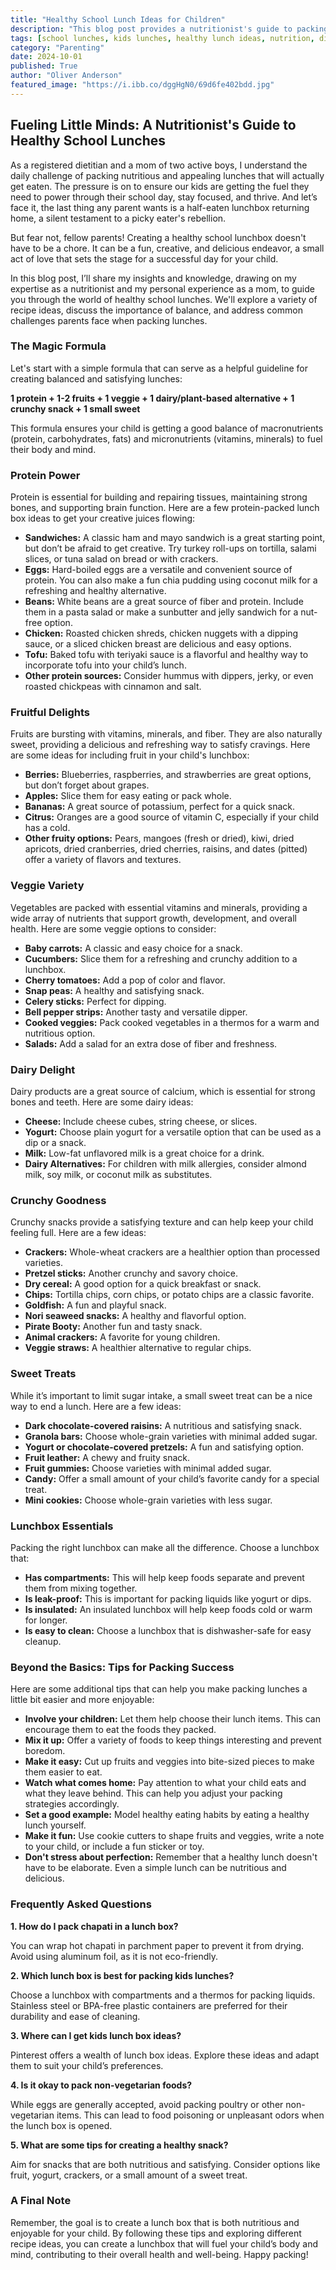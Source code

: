 ```yaml
---
title: "Healthy School Lunch Ideas for Children"
description: "This blog post provides a nutritionist's guide to packing healthy and appealing school lunches for kids. Learn about the importance of balanced meals, recipe ideas, and tips for making lunch packing a breeze."
tags: [school lunches, kids lunches, healthy lunch ideas, nutrition, dietitian, lunchbox tips, recipes, child nutrition, food for kids, packing lunches]
category: "Parenting"
date: 2024-10-01
published: True
author: "Oliver Anderson"
featured_image: "https://i.ibb.co/dggHgN0/69d6fe402bdd.jpg"
---
```


## Fueling Little Minds: A Nutritionist's Guide to Healthy School Lunches

As a registered dietitian and a mom of two active boys, I understand the daily challenge of packing nutritious and appealing lunches that will actually get eaten. The pressure is on to ensure our kids are getting the fuel they need to power through their school day, stay focused, and thrive. And let’s face it, the last thing any parent wants is a half-eaten lunchbox returning home, a silent testament to a picky eater's rebellion. 

But fear not, fellow parents!  Creating a healthy school lunchbox doesn't have to be a chore. It can be a fun, creative, and delicious endeavor, a small act of love that sets the stage for a successful day for your child. 

In this blog post, I’ll share my insights and knowledge, drawing on my expertise as a nutritionist and my personal experience as a mom, to guide you through the world of healthy school lunches. We'll explore a variety of recipe ideas, discuss the importance of balance, and address common challenges parents face when packing lunches.

### **The Magic Formula**

Let's start with a simple formula that can serve as a helpful guideline for creating balanced and satisfying lunches:

**1 protein + 1-2 fruits + 1 veggie + 1 dairy/plant-based alternative + 1 crunchy snack + 1 small sweet**

This formula ensures your child is getting a good balance of macronutrients (protein, carbohydrates, fats) and micronutrients (vitamins, minerals) to fuel their body and mind.  

### **Protein Power**

Protein is essential for building and repairing tissues, maintaining strong bones, and supporting brain function.  Here are a few protein-packed lunch box ideas to get your creative juices flowing:

* **Sandwiches:** A classic ham and mayo sandwich is a great starting point, but don’t be afraid to get creative.  Try turkey roll-ups on tortilla, salami slices, or tuna salad on bread or with crackers.  
* **Eggs:**  Hard-boiled eggs are a versatile and convenient source of protein. You can also make a fun chia pudding using coconut milk for a refreshing and healthy alternative.
* **Beans:** White beans are a great source of fiber and protein.  Include them in a pasta salad or make a sunbutter and jelly sandwich for a nut-free option. 
* **Chicken:**  Roasted chicken shreds, chicken nuggets with a dipping sauce, or a sliced chicken breast are delicious and easy options. 
* **Tofu:** Baked tofu with teriyaki sauce is a flavorful and healthy way to incorporate tofu into your child’s lunch.  
* **Other protein sources:** Consider hummus with dippers, jerky, or even roasted chickpeas with cinnamon and salt.

### **Fruitful Delights**

Fruits are bursting with vitamins, minerals, and fiber. They are also naturally sweet, providing a delicious and refreshing way to satisfy cravings. Here are some ideas for including fruit in your child's lunchbox:

* **Berries:** Blueberries, raspberries, and strawberries are great options, but don’t forget about grapes. 
* **Apples:**  Slice them for easy eating or pack whole.
* **Bananas:** A great source of potassium, perfect for a quick snack.
* **Citrus:**  Oranges are a good source of vitamin C, especially if your child has a cold.
* **Other fruity options:** Pears, mangoes (fresh or dried), kiwi, dried apricots, dried cranberries, dried cherries, raisins, and dates (pitted) offer a variety of flavors and textures. 

### **Veggie Variety**

Vegetables are packed with essential vitamins and minerals, providing a wide array of nutrients that support growth, development, and overall health.  Here are some veggie options to consider:

* **Baby carrots:** A classic and easy choice for a snack.  
* **Cucumbers:**  Slice them for a refreshing and crunchy addition to a lunchbox.
* **Cherry tomatoes:**  Add a pop of color and flavor.
* **Snap peas:**  A healthy and satisfying snack.
* **Celery sticks:**  Perfect for dipping.
* **Bell pepper strips:**  Another tasty and versatile dipper.
* **Cooked veggies:**  Pack cooked vegetables in a thermos for a warm and nutritious option.  
* **Salads:**  Add a salad for an extra dose of fiber and freshness.

### **Dairy Delight**

Dairy products are a great source of calcium, which is essential for strong bones and teeth.  Here are some dairy ideas:

* **Cheese:**  Include cheese cubes, string cheese, or slices.
* **Yogurt:**  Choose plain yogurt for a versatile option that can be used as a dip or a snack.
* **Milk:**  Low-fat unflavored milk is a great choice for a drink.  
* **Dairy Alternatives:** For children with milk allergies, consider almond milk, soy milk, or coconut milk as substitutes.

### **Crunchy Goodness**

Crunchy snacks provide a satisfying texture and can help keep your child feeling full.  Here are a few ideas:

* **Crackers:** Whole-wheat crackers are a healthier option than processed varieties.  
* **Pretzel sticks:**  Another crunchy and savory choice.
* **Dry cereal:** A good option for a quick breakfast or snack.
* **Chips:** Tortilla chips, corn chips, or potato chips are a classic favorite.
* **Goldfish:**  A fun and playful snack.
* **Nori seaweed snacks:**  A healthy and flavorful option. 
* **Pirate Booty:**  Another fun and tasty snack.
* **Animal crackers:**  A favorite for young children.
* **Veggie straws:**  A healthier alternative to regular chips.

### **Sweet Treats**

While it’s important to limit sugar intake, a small sweet treat can be a nice way to end a lunch.  Here are a few ideas:

* **Dark chocolate-covered raisins:** A nutritious and satisfying snack.
* **Granola bars:** Choose whole-grain varieties with minimal added sugar.
* **Yogurt or chocolate-covered pretzels:**  A fun and satisfying option.
* **Fruit leather:**  A chewy and fruity snack.
* **Fruit gummies:**  Choose varieties with minimal added sugar.
* **Candy:**  Offer a small amount of your child’s favorite candy for a special treat.
* **Mini cookies:**  Choose whole-grain varieties with less sugar.

### **Lunchbox Essentials**

Packing the right lunchbox can make all the difference. Choose a lunchbox that:

* **Has compartments:** This will help keep foods separate and prevent them from mixing together.  
* **Is leak-proof:** This is important for packing liquids like yogurt or dips.  
* **Is insulated:** An insulated lunchbox will help keep foods cold or warm for longer.  
* **Is easy to clean:** Choose a lunchbox that is dishwasher-safe for easy cleanup.  

### **Beyond the Basics: Tips for Packing Success**

Here are some additional tips that can help you make packing lunches a little bit easier and more enjoyable:

* **Involve your children:**  Let them help choose their lunch items.  This can encourage them to eat the foods they packed.
* **Mix it up:**  Offer a variety of foods to keep things interesting and prevent boredom. 
* **Make it easy:**  Cut up fruits and veggies into bite-sized pieces to make them easier to eat.  
* **Watch what comes home:** Pay attention to what your child eats and what they leave behind. This can help you adjust your packing strategies accordingly.  
* **Set a good example:**  Model healthy eating habits by eating a healthy lunch yourself. 
* **Make it fun:**  Use cookie cutters to shape fruits and veggies, write a note to your child, or include a fun sticker or toy.  
* **Don't stress about perfection:**  Remember that a healthy lunch doesn't have to be elaborate.  Even a simple lunch can be nutritious and delicious. 

### **Frequently Asked Questions**

**1. How do I pack chapati in a lunch box?**

You can wrap hot chapati in parchment paper to prevent it from drying. Avoid using aluminum foil, as it is not eco-friendly.

**2. Which lunch box is best for packing kids lunches?**

Choose a lunchbox with compartments and a thermos for packing liquids.  Stainless steel or BPA-free plastic containers are preferred for their durability and ease of cleaning.

**3. Where can I get kids lunch box ideas?**

Pinterest offers a wealth of lunch box ideas. Explore these ideas and adapt them to suit your child’s preferences.

**4. Is it okay to pack non-vegetarian foods?**

While eggs are generally accepted, avoid packing poultry or other non-vegetarian items.  This can lead to food poisoning or unpleasant odors when the lunch box is opened.  

**5. What are some tips for creating a healthy snack?**

Aim for snacks that are both nutritious and satisfying.  Consider options like fruit, yogurt, crackers, or a small amount of a sweet treat.  

### **A Final Note**

Remember, the goal is to create a lunch box that is both nutritious and enjoyable for your child.  By following these tips and exploring different recipe ideas, you can create a lunchbox that will fuel your child’s body and mind, contributing to their overall health and well-being.  Happy packing! 